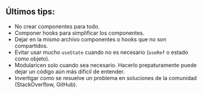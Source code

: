 ## Últimos tips:

- No crear componentes para todo.
- Componer hooks para simplificar los componentes.
- Dejar en la mismo archivo componentes o hooks que no son compartidos.
- Evitar usar mucho `useState` cuando no es necesario (`useRef` o estado como objeto).
- Modularicen solo cuando sea necesario. Hacerlo prepaturamente puede dejar un código aún más dificil de entender.
- Invertigar como se resuelve un problema en soluciones de la comunidad (StackOverflow, GitHub).
